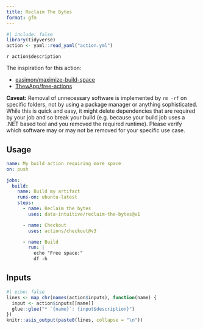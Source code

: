 ```yaml
---
title: Reclaim The Bytes
format: gfm
---
```



```r
#| include: false
library(tidyverse)
action <- yaml::read_yaml("action.yml")
```


`r action$description`

The inspiration for this action:

  - [easimon/maximize-build-space](https://github.com/easimon/maximize-build-space)
  - [ThewApp/free-actions](https://github.com/ThewApp/free-actions)

**Caveat:** Removal of unnecessary software is implemented by `rm -rf` on specific folders, not by using a package manager or anything sophisticated. While this is quick and easy, it might delete dependencies that are required by your job and so break your build (e.g. because your build job uses a .NET based tool and you removed the required runtime). Please verify which software may or may not be removed for your specific use case.

## Usage

```yaml
name: My build action requiring more space
on: push

jobs:
  build:
    name: Build my artifact
    runs-on: ubuntu-latest
    steps:
      - name: Reclaim the bytes
        uses: data-intuitive/reclaim-the-bytes@v1

      - name: Checkout
        uses: actions/checkout@v3

      - name: Build
        run: |
          echo "Free space:"
          df -h
```

## Inputs

```r
#| echo: false
lines <- map_chr(names(action$inputs), function(name) {
  input <- action$inputs[[name]]
  glue::glue("* `{name}`: {input$description}")
})
knitr::asis_output(paste0(lines, collapse = "\n"))
```

